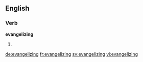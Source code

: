 
==English==

===Verb===
'''evangelizing'''

# {{present participle of|evangelize}}

[[de:evangelizing]]
[[fr:evangelizing]]
[[sv:evangelizing]]
[[vi:evangelizing]]